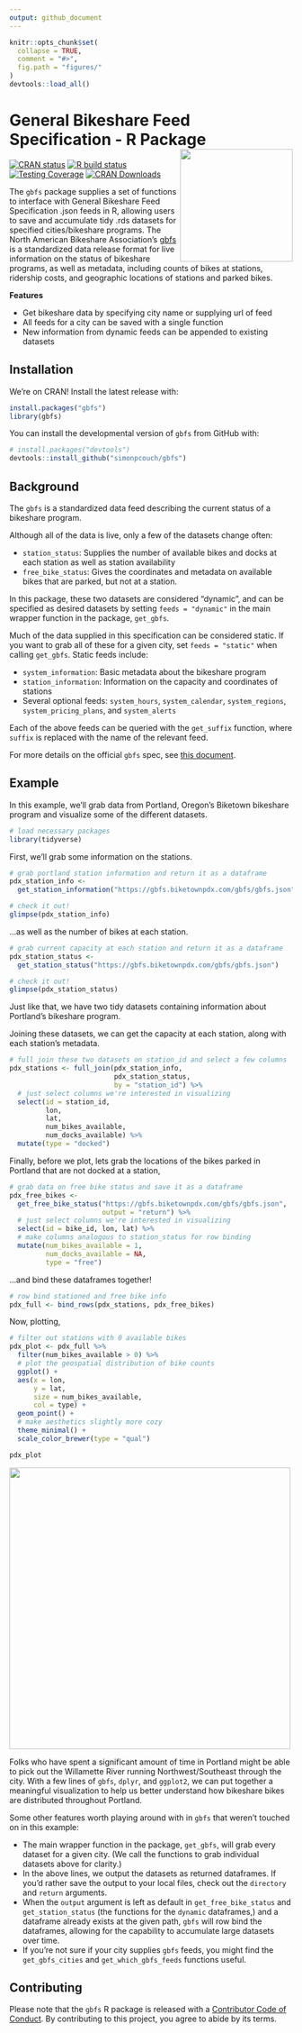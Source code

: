 ```yaml
---
output: github_document
---
```


```r
knitr::opts_chunk$set(
  collapse = TRUE,
  comment = "#>",
  fig.path = "figures/"
)
devtools::load_all()
```

# General Bikeshare Feed Specification - R Package <a href='https://gbfs.netlify.com'><img src='https://raw.githubusercontent.com/simonpcouch/gbfs/main/figures/hex.png' align="right" height="200" /></a>

[![CRAN status](https://www.r-pkg.org/badges/version/gbfs)](https://cran.r-project.org/package=gbfs)
[![R build status](https://github.com/simonpcouch/gbfs/workflows/R-CMD-check/badge.svg)](https://github.com/simonpcouch/gbfs/actions)
[![Testing Coverage](https://codecov.io/gh/simonpcouch/gbfs/branch/main/graph/badge.svg)](https://codecov.io/gh/simonpcouch/gbfs?branch=main)
[![CRAN Downloads](https://cranlogs.r-pkg.org/badges/grand-total/gbfs)](https://cran.r-project.org/package=gbfs)

The `gbfs` package supplies a set of functions to interface with General
Bikeshare Feed Specification .json feeds in R, allowing users to save
and accumulate tidy .rds datasets for specified cities/bikeshare programs.
The North American Bikeshare Association's [gbfs](https://github.com/NABSA/gbfs)
is a standardized data release format for live information on the status
of bikeshare programs, as well as metadata, including counts of bikes at 
stations, ridership costs, and geographic locations of stations and
parked bikes. 

__Features__

* Get bikeshare data by specifying city name or supplying url of feed
* All feeds for a city can be saved with a single function
* New information from dynamic feeds can be appended to existing datasets

## Installation

We're on CRAN! Install the latest release with:

```r
install.packages("gbfs")
library(gbfs)
```

You can install the developmental version of `gbfs` from GitHub with:

```r
# install.packages("devtools")
devtools::install_github("simonpcouch/gbfs")
```

## Background

The `gbfs` is a standardized data feed describing the current status of a
bikeshare program.   

Although all of the data is live, only a few of the datasets change often:

* `station_status`: Supplies the number of available bikes and 
docks at each station as well as station availability
* `free_bike_status`: Gives the coordinates and metadata on available
bikes that are parked, but not at a station.

In this package, these two datasets are considered "dynamic", and can be
specified as desired datasets by setting `feeds = "dynamic"` in the 
main wrapper function in the package, `get_gbfs`.

Much of the data supplied in this specification can be considered static. If you
want to grab all of these for a given city, set `feeds = "static"` when calling
`get_gbfs`. Static feeds include:

* `system_information`: Basic metadata about the bikeshare program
* `station_information`: Information on the capacity and coordinates of stations
* Several optional feeds: `system_hours`, `system_calendar`, `system_regions`,
`system_pricing_plans`, and `system_alerts`

Each of the above feeds can be queried with the `get_suffix` function, where
`suffix` is replaced with the name of the relevant feed.

For more details on the official `gbfs` spec, see 
[this document](https://github.com/NABSA/gbfs/blob/master/gbfs.md).

## Example

In this example, we'll grab data from Portland, Oregon's Biketown bikeshare
program and visualize some of the different datasets.

```r
# load necessary packages
library(tidyverse)
```


First, we'll grab some information on the stations.

```r
# grab portland station information and return it as a dataframe
pdx_station_info <- 
  get_station_information("https://gbfs.biketownpdx.com/gbfs/gbfs.json")

# check it out!
glimpse(pdx_station_info)
```

...as well as the number of bikes at each station.

```r
# grab current capacity at each station and return it as a dataframe
pdx_station_status <- 
  get_station_status("https://gbfs.biketownpdx.com/gbfs/gbfs.json")

# check it out!
glimpse(pdx_station_status)
```

Just like that, we have two tidy datasets containing information about 
Portland's bikeshare program.

Joining these datasets, we can get the capacity at each station, along with each
station's metadata.

```r
# full join these two datasets on station_id and select a few columns
pdx_stations <- full_join(pdx_station_info, 
                          pdx_station_status, 
                          by = "station_id") %>%
  # just select columns we're interested in visualizing
  select(id = station_id, 
         lon, 
         lat, 
         num_bikes_available, 
         num_docks_available) %>%
  mutate(type = "docked")
```

Finally, before we plot, lets grab the locations of the bikes parked in
Portland that are not docked at a station,

```r
# grab data on free bike status and save it as a dataframe
pdx_free_bikes <- 
  get_free_bike_status("https://gbfs.biketownpdx.com/gbfs/gbfs.json", 
                       output = "return") %>%
  # just select columns we're interested in visualizing
  select(id = bike_id, lon, lat) %>%
  # make columns analogous to station_status for row binding
  mutate(num_bikes_available = 1,
         num_docks_available = NA,
         type = "free")
```

...and bind these dataframes together!

```r
# row bind stationed and free bike info
pdx_full <- bind_rows(pdx_stations, pdx_free_bikes)
```

Now, plotting,

```r
# filter out stations with 0 available bikes
pdx_plot <- pdx_full %>%
  filter(num_bikes_available > 0) %>%
  # plot the geospatial distribution of bike counts
  ggplot() + 
  aes(x = lon, 
      y = lat, 
      size = num_bikes_available, 
      col = type) +
  geom_point() +
  # make aesthetics slightly more cozy
  theme_minimal() +
  scale_color_brewer(type = "qual")
```

```r
pdx_plot
```

<a href='https://github.com/simonpcouch/gbfs'><img src='https://raw.githubusercontent.com/simonpcouch/gbfs/main/figures/plot-1.png' height="500" /></a>

Folks who have spent a significant amount of time in Portland might be able to
pick out the Willamette River running Northwest/Southeast through the city.
With a few lines of `gbfs`, `dplyr`, and `ggplot2`, we can put together a
meaningful visualization to help us better understand how bikeshare bikes
are distributed throughout Portland.

Some other features worth playing around with in `gbfs` that weren't touched
on in this example:

* The main wrapper function in the package, `get_gbfs`, will grab every
dataset for a given city. (We call the functions to grab individual datasets
above for clarity.)
* In the above lines, we output the datasets as returned dataframes. If you'd
rather save the output to your local files, check out the `directory` and
`return` arguments.
* When the `output` argument is left as default in `get_free_bike_status` and
`get_station_status` (the functions for the `dynamic` dataframes,)
and a dataframe already exists at the given path, `gbfs` will row bind the
dataframes, allowing for the capability to accumulate large datasets over time.
* If you're not sure if your city supplies `gbfs` feeds, you might find the
`get_gbfs_cities` and `get_which_gbfs_feeds` functions useful.

## Contributing

Please note that the `gbfs` R package is released with a [Contributor Code of Conduct](CONTRIBUTING.md). By contributing to this project, you agree to abide by its terms.
